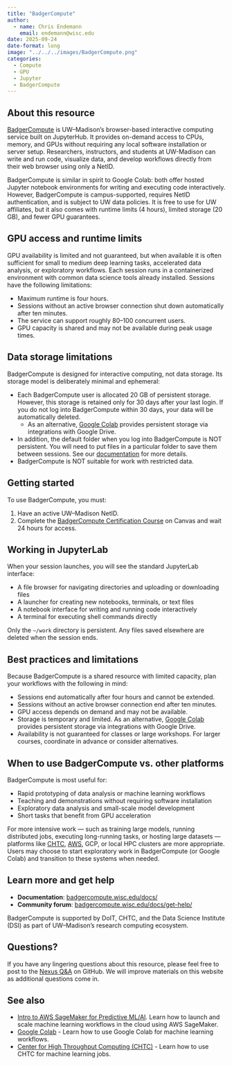```yaml
---
title: "BadgerCompute"
author: 
  - name: Chris Endemann
    email: endemann@wisc.edu
date: 2025-09-24
date-format: long
image: "../../../images/BadgerCompute.png"
categories:
  - Compute
  - GPU
  - Jupyter
  - BadgerCompute
---
```


## About this resource

[BadgerCompute](https://badgerhub.wisc.edu/) is UW–Madison's browser-based interactive computing service built on JupyterHub. It provides on-demand access to CPUs, memory, and GPUs without requiring any local software installation or server setup. Researchers, instructors, and students at UW-Madison can write and run code, visualize data, and develop workflows directly from their web browser using only a NetID.

BadgerCompute is similar in spirit to Google Colab: both offer hosted Jupyter notebook environments for writing and executing code interactively. However, BadgerCompute is campus-supported, requires NetID authentication, and is subject to UW data policies. It is free to use for UW affiliates, but it also comes with runtime limits (4 hours), limited storage (20 GB), and fewer GPU guarantees.

## GPU access and runtime limits

GPU availability is limited and not guaranteed, but when available it is often sufficient for small to medium deep learning tasks, accelerated data analysis, or exploratory workflows. Each session runs in a containerized environment with common data science tools already installed. Sessions have the following limitations:

- Maximum runtime is four hours.
- Sessions without an active browser connection shut down automatically after ten minutes.
- The service can support roughly 80–100 concurrent users.
- GPU capacity is shared and may not be available during peak usage times.

## Data storage limitations

BadgerCompute is designed for interactive computing, not data storage. Its storage model is deliberately minimal and ephemeral:

- Each BadgerCompute user is allocated 20 GB of persistent storage. However, this storage is retained only for 30 days after your last login. If you do not log into BadgerCompute within 30 days, your data will be automatically deleted.
  - As an alternative, [Google Colab](https://uw-madison-datascience.github.io/ML-X-Nexus/Toolbox/Compute/GoogleColab.html) provides persistent storage via integrations with Google Drive.
- In addition, the default folder when you log into BadgerCompute is NOT persistent. You will need to put files in a particular folder to save them between sessions. See our [documentation](https://badgercompute.wisc.edu/docs) for more details. 
- BadgerCompute is NOT suitable for work with restricted data. 

## Getting started

To use BadgerCompute, you must:

1. Have an active UW–Madison NetID.
2. Complete the [BadgerCompute Certification Course](https://canvas.wisc.edu/enroll/JR887K) on Canvas and wait 24 hours for access.

## Working in JupyterLab

When your session launches, you will see the standard JupyterLab interface:

- A file browser for navigating directories and uploading or downloading files
- A launcher for creating new notebooks, terminals, or text files
- A notebook interface for writing and running code interactively
- A terminal for executing shell commands directly

Only the `~/work` directory is persistent. Any files saved elsewhere are deleted when the session ends.

## Best practices and limitations

Because BadgerCompute is a shared resource with limited capacity, plan your workflows with the following in mind:

- Sessions end automatically after four hours and cannot be extended.
- Sessions without an active browser connection end after ten minutes.
- GPU access depends on demand and may not be available.
- Storage is temporary and limited. As an alternative, [Google Colab](https://uw-madison-datascience.github.io/ML-X-Nexus/Toolbox/Compute/GoogleColab.html) provides persistent storage via integrations with Google Drive.
- Availability is not guaranteed for classes or large workshops. For larger courses, coordinate in advance or consider alternatives.

## When to use BadgerCompute vs. other platforms

BadgerCompute is most useful for:

- Rapid prototyping of data analysis or machine learning workflows
- Teaching and demonstrations without requiring software installation
- Exploratory data analysis and small-scale model development
- Short tasks that benefit from GPU acceleration

For more intensive work — such as training large models, running distributed jobs, executing long-running tasks, or hosting large datasets — platforms like [CHTC](https://uw-madison-datascience.github.io/ML-X-Nexus/Toolbox/Compute/CHTC.html), [AWS](https://uw-madison-datascience.github.io/ML-X-Nexus/Learn/Workshops/Intro-Amazon_SageMaker.html), GCP,  or local HPC clusters are more appropriate. Users may choose to start exploratory work in BadgerCompute (or Google Colab) and transition to these systems when needed.

## Learn more and get help

* **Documentation**: [badgercompute.wisc.edu/docs/](https://badgercompute.wisc.edu/docs/)  
* **Community forum**: [badgercompute.wisc.edu/docs/get-help/](https://badgercompute.wisc.edu/docs/get-help/)  

BadgerCompute is supported by DoIT, CHTC, and the Data Science Institute (DSI) as part of UW–Madison's research computing ecosystem.

## Questions?
If you have any lingering questions about this resource, please feel free to post to the [Nexus Q&A](https://github.com/UW-Madison-DataScience/ML-X-Nexus/discussions/categories/q-a) on GitHub. We will improve materials on this website as additional questions come in.

## See also
- [Intro to AWS SageMaker for Predictive ML/AI](https://uw-madison-datascience.github.io/ML-X-Nexus/Learn/Workshops/Intro-Amazon_SageMaker.html). Learn how to launch and scale machine learning workflows in the cloud using AWS SageMaker.
- [Google Colab](https://uw-madison-datascience.github.io/ML-X-Nexus/Toolbox/Compute/GoogleColab.html) - Learn how to use Google Colab for machine learning workflows.
- [Center for High Throughput Computing (CHTC)](https://uw-madison-datascience.github.io/ML-X-Nexus/Toolbox/Compute/CHTC.html) - Learn how to use CHTC for machine learning jobs.

